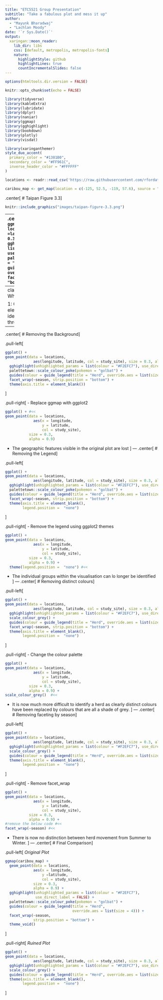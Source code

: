 ```yaml
---
title: "ETC5521 Group Presentation"
subtitle: "Take a fabulous plot and mess it up"  
author: 
  - "Mayunk Bharadwaj"
  - "Lachlan Moody"
date: '`r Sys.Date()`'
output:
  xaringan::moon_reader:
    lib_dir: libs
    css: [default, metropolis, metropolis-fonts]
    nature:
      highlightStyle: github
      highlightLines: true
      countIncrementalSlides: false
---
```


```r
options(htmltools.dir.version = FALSE)

knitr::opts_chunk$set(echo = FALSE)

library(tidyverse)
library(kableExtra)
library(lubridate)
library(dplyr)
library(naniar)
library(ggmap)
library(gghighlight)
library(bookdown)
library(plotly)
library(visdat)
```

```r
library(xaringanthemer)
style_duo_accent(
  primary_color = "#1381B0",
  secondary_color = "#FF961C",
  inverse_header_color = "#FFFFFF"
)
```

```r
locations <- readr::read_csv('https://raw.githubusercontent.com/rfordatascience/tidytuesday/master/data/2020/2020-06-23/locations.csv')

caribou_map <- get_map(location = c(-125, 52.5, -119, 57.6), source = "osm") 
```
.center[
# Taipan Figure 3.3
]
```r
knitr::include_graphics("images/taipan-figure-3.3.png")
```
---
.center[
# Examing the Code
]
```r
ggmap(caribou_map) +
  geom_point(data = locations, 
             aes(x = longitude, 
                 y =latitude, 
                 col = study_site), 
             size = 0.3, 
             alpha = 0.9) +
  gghighlight(unhighlighted_params = list(colour = "#F2EFC7"), 
              use_direct_label = FALSE) +
  palettetown::scale_colour_poke(pokemon = "golbat") +
  guides(colour = guide_legend(title = "Herd", 
                               override.aes = list(size = 4))) +
  facet_wrap(~season, 
             strip.position = "bottom") +
  theme_void() 
```


---
class: inverse, center, middle
.center[
# What Makes it Work?
]

1: Captures the spatial and geographic elements of the data  
2: Groups are easily identifiable  
3: Avoids overplotting through faceting   

---
.center[
# Removing the Background
]

.pull-left[
```r
ggplot() +
geom_point(data = locations, 
             aes(longitude, latitude, col = study_site), size = 0.3, alpha = 0.9) +
  gghighlight(unhighlighted_params = list(colour = "#F2EFC7"), use_direct_label = FALSE) +
  palettetown::scale_colour_poke(pokemon = "golbat") +
  guides(colour = guide_legend(title = "Herd", override.aes = list(size = 4))) +
  facet_wrap(~season, strip.position = "bottom") +
  theme(axis.title = element_blank())
```
]

.pull-right[
- Replace ggmap with ggplot2
```r
ggplot() + #<<
geom_point(data = locations, 
             aes(x = longitude, 
                 y = latitude, 
                 col = study_site), 
           size = 0.3, 
           alpha = 0.9)
```


- The geographic features visible in the original plot are lost
]
---
.center[
# Removing the Legend
]

.pull-left[
```r
ggplot() +
geom_point(data = locations, 
             aes(longitude, latitude, col = study_site), size = 0.3, alpha = 0.9) +
  gghighlight(unhighlighted_params = list(colour = "#F2EFC7"), use_direct_label = FALSE) +
  palettetown::scale_colour_poke(pokemon = "golbat") +
  guides(colour = guide_legend(title = "Herd", override.aes = list(size = 4))) +
  facet_wrap(~season, strip.position = "bottom") +
  theme(axis.title = element_blank(),
        legend.position =  "none")
```
]

.pull-right[
- Remove the legend using ggplot2 themes  
```r
ggplot() + 
geom_point(data = locations, 
             aes(x = longitude, 
                 y = latitude, 
                 col = study_site), 
           size = 0.3, 
           alpha = 0.9) +
  theme(legend.position =  "none") #<<
```


- The individual groups within the visualisation can lo longer be identified 
]
---
.center[
# Removing distinct colours
]

.pull-left[
```r
ggplot() +
geom_point(data = locations, 
             aes(longitude, latitude, col = study_site), size = 0.3, alpha = 0.9) +
  gghighlight(unhighlighted_params = list(colour = "#F2EFC7"), use_direct_label = FALSE) +
  scale_colour_grey() +
  guides(colour = guide_legend(title = "Herd", override.aes = list(size = 4))) +
  facet_wrap(~season, strip.position = "bottom") +
  theme(axis.title = element_blank(),
        legend.position =  "none")
```
]

.pull-right[
- Change the colour palette
```r
ggplot() + 
geom_point(data = locations, 
             aes(x = longitude, 
                 y = latitude, 
                 col = study_site), 
           size = 0.3, 
           alpha = 0.9) +
scale_colour_grey()  #<<
```


- It is now much more difficult to identify a herd as clearly distinct colours have been replaced by colours that are all a shade of grey.
]
---
.center[
# Removing faceting by season
]

.pull-left[
```r
ggplot() +
geom_point(data = locations, 
             aes(longitude, latitude, col = study_site), size = 0.3, alpha = 0.9) +
  gghighlight(unhighlighted_params = list(colour = "#F2EFC7"), use_direct_label = FALSE) +
  scale_colour_grey() +
  guides(colour = guide_legend(title = "Herd", override.aes = list(size = 4))) +
  theme(axis.title = element_blank(),
        legend.position =  "none")
```
]

.pull-right[
- Remove facet_wrap
```r
ggplot() + 
geom_point(data = locations, 
             aes(x = longitude, 
                 y = latitude, 
                 col = study_site), 
           size = 0.3, 
           alpha = 0.9) +
#remove the below code #<<
facet_wrap(~season) #<<
```


- There is now no distinction between herd movement from Summer to Winter.
]
---
.center[
# Final Comparison
]

.pull-left[
*Original Plot*
```r
ggmap(caribou_map) +
  geom_point(data = locations, 
             aes(x = longitude, 
                 y =latitude, 
                 col = study_site), 
             size = 0.3, 
             alpha = 0.9) +
  gghighlight(unhighlighted_params = list(colour = "#F2EFC7"), 
              use_direct_label = FALSE) +
  palettetown::scale_colour_poke(pokemon = "golbat") +
  guides(colour = guide_legend(title = "Herd", 
                               override.aes = list(size = 4))) +
  facet_wrap(~season, 
             strip.position = "bottom") +
  theme_void() 
```
]

.pull-right[
*Ruined Plot*
```r
ggplot() +
geom_point(data = locations, 
             aes(longitude, latitude, col = study_site), size = 0.3, alpha = 0.9) +
  gghighlight(unhighlighted_params = list(colour = "#F2EFC7"), use_direct_label = FALSE) +
  scale_colour_grey() +
  guides(colour = guide_legend(title = "Herd", override.aes = list(size = 4))) +
  theme(axis.title = element_blank(),
        legend.position =  "none")
```
]
